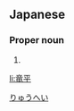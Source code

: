 ==Japanese==
{{ja-kanjitab|竜|平}}

===Proper noun===
{{ja-pos|proper|りゅうへい}}

# {{given name|male|lang=ja}}

[[Category:Japanese male given names|りゅうへい]]

[[li:竜平]]